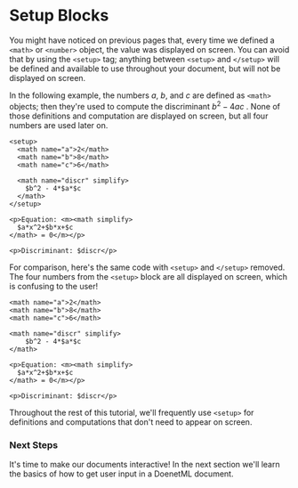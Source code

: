 
# Setup Blocks

You might have noticed on previous pages that, every time we defined a `<math>` or `<number>` object, the value was displayed on screen. You can avoid that by using the `<setup>` tag; anything between `<setup>` and `</setup>` will be defined and available to use throughout your document, but will not be displayed on screen.

In the following example, the numbers $a$, $b$, and $c$ are defined as `<math>` objects; then they're used to compute the discriminant 
$b^2 - 4 a c$
. None of those definitions and computation are displayed on screen, but all four numbers are used later on.

```doenet-editor-horiz
<setup>  
  <math name="a">2</math>
  <math name="b">8</math>
  <math name="c">6</math>

  <math name="discr" simplify>
    $b^2 - 4*$a*$c
  </math>
</setup>

<p>Equation: <m><math simplify>
  $a*x^2+$b*x+$c
</math> = 0</m></p>

<p>Discriminant: $discr</p>
```

For comparison, here's the same code with `<setup>` and `</setup>` removed. The four numbers from the `<setup>` block are all displayed on screen, which is confusing to the user!

```doenet-editor-horiz
<math name="a">2</math>
<math name="b">8</math>
<math name="c">6</math>

<math name="discr" simplify>
    $b^2 - 4*$a*$c
</math>

<p>Equation: <m><math simplify>
  $a*x^2+$b*x+$c
</math> = 0</m></p>

<p>Discriminant: $discr</p>
```

Throughout the rest of this tutorial, we'll frequently use `<setup>` for definitions and computations that don't need to appear on screen.

### Next Steps
It's time to make our documents interactive! In the next section we'll learn the basics of how to get user input in a DoenetML document.